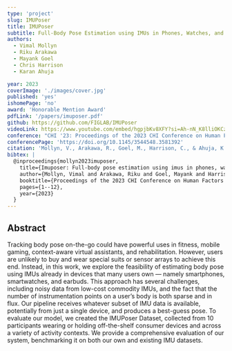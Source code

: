 ```yaml
---
type: 'project'
slug: IMUPoser
title: IMUPoser
subtitle: Full-Body Pose Estimation using IMUs in Phones, Watches, and Earbuds
authors:
  - Vimal Mollyn
  - Riku Arakawa
  - Mayank Goel
  - Chris Harrison
  - Karan Ahuja

year: 2023
coverImage: './images/cover.jpg'
published: 'yes'
ishomePage: 'no'
award: 'Honorable Mention Award'
pdfLink: '/papers/imuposer.pdf'
github: https://github.com/FIGLAB/IMUPoser
videoLink: https://www.youtube.com/embed/hgpjbKv8XFY?si=Ah-nN_K8lliOKCzH
conference: "CHI '23: Proceedings of the 2023 CHI Conference on Human Factors in Computing Systems"
conferencePage: 'https://doi.org/10.1145/3544548.3581392'
citation: 'Mollyn, V., Arakawa, R., Goel, M., Harrison, C., & Ahuja, K. (2023, April). Imuposer: Full-body pose estimation using imus in phones, watches, and earbuds. In Proceedings of the 2023 CHI Conference on Human Factors in Computing Systems (pp. 1-12)'
bibtex: |
  @inproceedings{mollyn2023imuposer,
    title={Imuposer: Full-body pose estimation using imus in phones, watches, and earbuds},
    author={Mollyn, Vimal and Arakawa, Riku and Goel, Mayank and Harrison, Chris and Ahuja, Karan},
    booktitle={Proceedings of the 2023 CHI Conference on Human Factors in Computing Systems},
    pages={1--12},
    year={2023}
  }
---
```


## Abstract

Tracking body pose on-the-go could have powerful uses in fitness, mobile gaming, context-aware virtual assistants, and rehabilitation. However, users are unlikely to buy and wear special suits or sensor arrays to achieve this end. Instead, in this work, we explore the feasibility of estimating body pose using IMUs already in devices that many users own — namely smartphones, smartwatches, and earbuds. This approach has several challenges, including noisy data from low-cost commodity IMUs, and the fact that the number of instrumentation points on a user’s body is both sparse and in flux. Our pipeline receives whatever subset of IMU data is available, potentially from just a single device, and produces a best-guess pose. To evaluate our model, we created the IMUPoser Dataset, collected from 10 participants wearing or holding off-the-shelf consumer devices and across a variety of activity contexts. We provide a comprehensive evaluation of our system, benchmarking it on both our own and existing IMU datasets.
